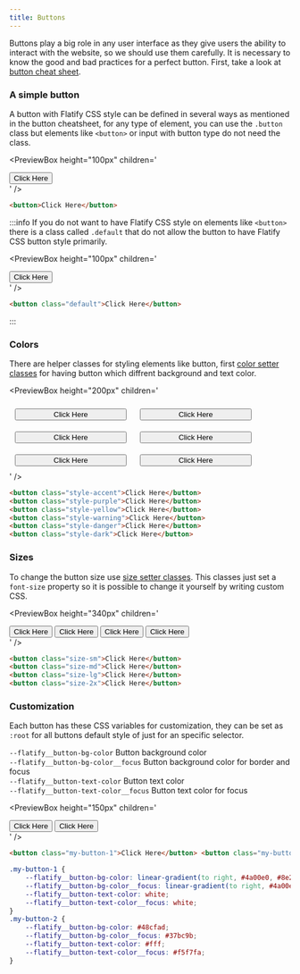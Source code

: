 ```yaml
---
title: Buttons
---
```



Buttons play a big role in any user interface as they give users the ability
to interact with the website, so we should use them carefully.
It is necessary to know the good and bad practices for a perfect button.
First, take a look at [button cheat sheet](https://www.buttoncheatsheet.com/).

### A simple button

A button with Flatify CSS style can be defined in several ways as mentioned in the button cheatsheet,
for any type of element, you can use the `.button` class but elements like `<button>` or input with button type do not need the class.

<PreviewBox
	height="100px"
	children='
<!DOCTYPE html>
<html lang="en">
	<head>
		<meta charset="UTF-8" />
		<meta http-equiv="X-UA-Compatible" content="IE=edge" />
		<meta name="viewport" content="width=device-width, initial-scale=1.0" />
		<link rel="stylesheet" href="https://raw.githack.com/amir2mi/FlatifyCSS/master/dist/css/flatify-min.css" />
		<title>Buttons</title>
	</head>
	<body>
        <div class="flex-center">
			<button>
				Click Here
			</button>
		</div>
	</body>
</html>
'
/>

```html title="index.html"
<button>Click Here</button>
```

:::info
If you do not want to have Flatify CSS style on elements like `<button>` there is a class called
`.default` that do not allow the button to have Flatify CSS button style primarily.

<PreviewBox
	height="100px"
	children='
<!DOCTYPE html>
<html lang="en">
	<head>
		<meta charset="UTF-8" />
		<meta http-equiv="X-UA-Compatible" content="IE=edge" />
		<meta name="viewport" content="width=device-width, initial-scale=1.0" />
		<link rel="stylesheet" href="https://raw.githack.com/amir2mi/FlatifyCSS/master/dist/css/flatify-min.css" />
		<title>Buttons</title>
	</head>
	<body>
        <div class="flex-center">
			<button class="default">
				Click Here
			</button>
		</div>
	</body>
</html>
'
/>

```html title="index.html"
<button class="default">Click Here</button>
```

:::

### Colors

There are helper classes for styling elements like button,
first [color setter classes](/docs/helpers/color-setters) for having button which diffrent
background and text color.

<PreviewBox
	height="200px"
	children='
<!DOCTYPE html>
<html lang="en">
	<head>
		<meta charset="UTF-8" />
		<meta http-equiv="X-UA-Compatible" content="IE=edge" />
		<meta name="viewport" content="width=device-width, initial-scale=1.0" />
		<link rel="stylesheet" href="https://raw.githack.com/amir2mi/FlatifyCSS/master/dist/css/flatify-min.css" />
		<title>Buttons</title>
	</head>
	<body>
        <div class="flex-center" style="flex-wrap: wrap;">
			<button style="width: 200px; margin: 10px" class="style-accent">Click Here</button>
			<button style="width: 200px; margin: 10px" class="style-purple">Click Here</button>
			<button style="width: 200px; margin: 10px" class="style-yellow">Click Here</button>
			<button style="width: 200px; margin: 10px" class="style-warning">Click Here</button>
			<button style="width: 200px; margin: 10px" class="style-danger">Click Here</button>
			<button style="width: 200px; margin: 10px" class="style-dark">Click Here</button>
		</div>
	</body>
</html>
'
/>

```html title="index.html"
<button class="style-accent">Click Here</button>
<button class="style-purple">Click Here</button>
<button class="style-yellow">Click Here</button>
<button class="style-warning">Click Here</button>
<button class="style-danger">Click Here</button>
<button class="style-dark">Click Here</button>
```

### Sizes

To change the button size use [size setter classes](/docs/helpers/size-setters).
This classes just set a `font-size` property so it is possible to change it yourself by writing custom CSS.

<PreviewBox
	height="340px"
	children='
<!DOCTYPE html>
<html lang="en">
	<head>
		<meta charset="UTF-8" />
		<meta http-equiv="X-UA-Compatible" content="IE=edge" />
		<meta name="viewport" content="width=device-width, initial-scale=1.0" />
		<link rel="stylesheet" href="https://raw.githack.com/amir2mi/FlatifyCSS/master/dist/css/flatify-min.css" />
		<title>Buttons</title>
	</head>
	<body>
        <div class="flex-column-center">
			<button class="size-sm">Click Here</button>
			<button class="size-md">Click Here</button>
			<button class="size-lg">Click Here</button>
			<button class="size-2x">Click Here</button>
		</div>
	</body>
</html>
'
/>

```html title="index.html"
<button class="size-sm">Click Here</button>
<button class="size-md">Click Here</button>
<button class="size-lg">Click Here</button>
<button class="size-2x">Click Here</button>
```

### Customization

Each button has these CSS variables for customization, they can be set as `:root` for all buttons default style
of just for an specific selector.

`--flatify__button-bg-color` Button background color  
`--flatify__button-bg-color__focus` Button background color for border and focus  
`--flatify__button-text-color` Button text color  
`--flatify__button-text-color__focus` Button text color for focus

<PreviewBox
	height="150px"
	children='
<!DOCTYPE html>
<html lang="en">
	<head>
		<meta charset="UTF-8" />
		<meta http-equiv="X-UA-Compatible" content="IE=edge" />
		<meta name="viewport" content="width=device-width, initial-scale=1.0" />
		<link rel="stylesheet" href="https://raw.githack.com/amir2mi/FlatifyCSS/master/dist/css/flatify-min.css" />
		<title>Buttons</title>
		<style>
			.my-button-1{
				--flatify__button-bg-color: linear-gradient(to right, #4A00E0, #8E2DE2);
				--flatify__button-bg-color__focus: linear-gradient(to right, #4A00E0, #8E2DE2);
				--flatify__button-text-color: white;
				--flatify__button-text-color__focus: white;
			}
			.my-button-2{
				--flatify__button-bg-color: #48CFAD;
				--flatify__button-bg-color__focus: #37BC9B;
				--flatify__button-text-color: #fff;
				--flatify__button-text-color__focus: #F5F7FA;
			}
		</style>
    </head>
    <body>
        <div class="flex-column-center">
    		<button class="my-button-1">Click Here</button>
    		<button class="my-button-2">Click Here</button>
    	</div>
    </body>

</html>
'
/>

```html title="index.html"
<button class="my-button-1">Click Here</button> <button class="my-button-2">Click Here</button>
```

```css title="style.css"
.my-button-1 {
	--flatify__button-bg-color: linear-gradient(to right, #4a00e0, #8e2de2);
	--flatify__button-bg-color__focus: linear-gradient(to right, #4a00e0, #8e2de2);
	--flatify__button-text-color: white;
	--flatify__button-text-color__focus: white;
}
.my-button-2 {
	--flatify__button-bg-color: #48cfad;
	--flatify__button-bg-color__focus: #37bc9b;
	--flatify__button-text-color: #fff;
	--flatify__button-text-color__focus: #f5f7fa;
}
```

